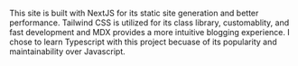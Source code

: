 This site is built with NextJS for its static site generation and better performance. Tailwind CSS
is utilized for its class library, customablity, and fast development and MDX provides a more
intuitive blogging experience. I chose to learn Typescript with this project becuase of its popularity
and maintainability over Javascript.

